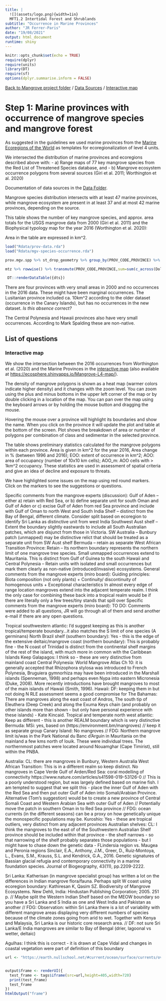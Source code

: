 ```yaml
---
title: |
  ![](assets/logo.png){width=1in}
  MFT1.2 Intertidal Forest and Shrublands
subtitle: "Occurrence in Marine Provinces"
author: "JR Ferrer-Paris"
date: "19/08/2021"
output: html_document
runtime: shiny
---
```


```r
knitr::opts_chunk$set(echo = TRUE)
require(dplyr)
require(units)
library(DT)
require(sf)
options(dplyr.summarise.inform = FALSE)

```
[Back to Mangrove project folder](/Mangroves/) / [Data Sources](/MangrovesData/) / [Interactive map](/MangrovesMap/)

# Step 1: Marine provinces with occurrence of mangrove species and mangrove forest

As suggested in the guidelines we used marine provinces from the [Marine Ecoregions of the World](/MangrovesData/MEOW-ecoregions.Rmd) as templates for ecoregionalization of level 4 units.

We intersected the distribution of marine provinces and ecoregions described above with:
- a) Range maps of 77 key mangrove species from the Red List of Threatened Species database, and
- b) Mangrove ecosystem occurrence polygons from several sources (Giri et al. 2011; Worthington et al. 2020)

Documentation of data sources in the [Data Folder](/MangrovesData/).

Mangrove species distribution intersects with at least 47 marine provinces, while mangrove ecosystem are present in at least 37 and at most 42 marine provinces, depending on the source.

This table shows the number of key mangrove species, and approx. area totals for the USGS mangrove data from 2000 (Giri et al. 2011) and the Biophysical typology map for the year 2016 (Worthington et al. 2020):

Area in the table are expressed in km^2.

```r
load("Rdata/prov-data.rda")
load("Rdata/mgv-species-occurrence.rda")

prov.mgv.spp %>% st_drop_geometry %>% group_by(PROV_CODE,PROVINCE) %>% summarise(across(Dolichandrone.spathacea:Ceriops.australis, max)) -> mtz

mtz %>% rowwise() %>% transmute(PROV_CODE,PROVINCE,sum=sum(c_across(Dolichandrone.spathacea:Ceriops.australis))) %>% full_join(prov_summary,by=c('PROV_CODE','PROVINCE'))  %>% transmute(PROVINCE,`Area 2020`=area_2020 %>% set_units('km^2') %>% round(2),`Area 2016`=radius %>% set_units('m^2') %>% set_units('km^2') %>%  round(2),`Mangrove species`=sum) -> dts

 DT::renderDataTable({dts})
```

There are four provinces with very small areas in 2000 and no occurrences in the 2016 data. These might have been marginal occurrences. The Lusitanian province included ca. 10km^2 according to the older dataset (occurrence in the Canary Islands), but has no occurrences in the new dataset. *Is this absence correct?*

The Central Polynesia and Hawaii provinces also have very small occurrences. According to Mark Spalding these are non-native.

## List of questions

### Interactive map

We show the intersection between the 2016 occurrences from Worthington et al. (2020) and the Marine Provinces in the [interactive map](/MangrovesMap/) (also available at <https://ecosphere.shinyapps.io/Mangrove-L4-map/>).

The density of mangrove polygons is shown as a heat map (warmer colors indicate higher density) and it changes with the zoom level. You can zoom using the plus and minus bottoms in the upper left corner of the map or by double clicking in a location of the map. You can pan over the map using the keyboard arrows or by holding the mouse button and dragging the mouse.

Hovering the mouse over a province will highlight its boundaries and show the name. When you click on the province it will update the plot and table at the bottom of the screen. Plot shows the breakdown of area or number of polygons per combination of class and sedimentar in the selected province.

The table shows preliminary statistics calculated for the mangrove polygons within each province. Area is given in km^2 for the year 2016, Area change in % (between 1996 and 2016); EOO: extent of occurrence in km^2; AOO: area of occupancy (number of 10x10 km cells); AOO_m: AOO cells with > 1km^2 occupancy. These statistics are used in assessment of spatial criteria and give an idea of decline and exposure to threats.

We have highlighted some issues on the map using red round markers. Click on the markers to see the suggestions or questions.


Specific comments from the mangrove experts (discussion):
Gulf of Aden – either a) retain with Red Sea, or b) define separate unit for south Oman and Gulf of Aden or c) excise Gulf of Aden from red Sea province and include with Gulf of Oman to north
West and South India Shelf – distinct from the Bay of Bengal, different climate. Consider split based on ecoregion to identify Sri Lanka as distinctive unit from west India
Southwest Aust shelf – Extent the boundary slightly eastwards to include all South Australian patches, which are disjunct from those in Victoria.
SW Australia – Bunbury patch (unmapped) may be distinctive relict that should be treated as a separate unit from SW Aust shelf
Bermuda – retain as separate
West African Transition Province: Retain – Its northern boundary represents the northern limit of one mangrove tree species. Small unmapped occurrences extend to Mauritania. This is distinct from Gulf of Guinea to the south
Hawaii and Central Polynesia – Retain units with isolated and small occurrences but mark them clearly as non-native (introduced/invasive) ecosystems.
General comments from the mangrove experts (miro board):
Guiding principles: Biota composition (not only plants) + Continuity/ discontinuity of homogenous units + Exceptional characteristics
In almost every edge of range location mangroves extend into the adjacent temperate realm. I think the only case for combining these back into a tropical realm would be if there are literally only a few trees/tiny stands that spill over
Specific comments from the mangrove experts (miro board):
TO DO: Comments were added to all questions, JR will go through all of them and send another e-mail if there are any open questions.

Tropical southwestern atlantic: I'd suggest keeping as this is another tropical/temperate boundary...it also matches the S limit of one species (A germinans)
North Brazil shelf (southern boundary): Yes - this is the edge of the extensive deltaic/mangrove coast (northern boundary): This is probably fine - the N coast of Trinidad is distinct from the continental shelf margins of the rest of the island, with much more in common with the Caribbean Islands
Keep Galapagos: I think so - these are very distinctive from mainland coast
Central Polynesia: World Mangrove Atlas Ch 10: it is generally accepted that Rhizophora stylosa was introduced to French Polynesia, Bruguiera gymnorhiza may have been introduced in the Marshall islands (Spenneman, 1998) and perhaps even Nypa into eastern Micronesia (Duke, 2008). More recently introductions have brought mangroves to most of the main islands of Hawaii (Smith, 1996).
Hawaii: DF: keeping them in but not doing N RLE assessment seems a good compromise
for The Bahamas: There are mangroves along the east coast of Andros, The south tip of Eleuthera (Deep Creek) and along the Exuma Keys chain (and probably on other islands more than shown - but only have personal experience with these islands) - Kate Kincaid.
Tropical and temperate north west atlantic: Keep as different - this is another REALM boundary which is very distinctive
Bermuda: MSi: yes, based on  (https://environment.bm/mangroves) // keep it as separate group
Canary Island: No mangroves  // FDG: Northern mangrove limit is/was in the Park National du Banc d'Arguin  in Mauritania on the mainland a few kms north of Iouik. These were individual trees. The northernmost patches were located around Nouamghar (Cape Timirist), still within the PNBA.

Australia: CL: there are mangroves in Bunbury, Western Australia
West African Transition: This is in a different realm so keep distinct. No mangroves in Cape Verde
Gulf of Arden/Red Sea: coral modelling of connectivity https://www.nature.com/articles/s41598-019-53126-0 // This is a poorly understood region, but was largely defined based on marine fish. I am tempted to suggest that we split this - place the inner Gulf of Aden with the Red Sea and then put outer Gulf of Aden into Somali/Arabian Province. Alternative (Tom's suggestion) would be to create a new province of Central Somali Coast and Western Arabian Sea with outer Gulf of Aden // Potentially move the patch in southern Oman in to Red Sea province // FDG: ocean currents (in the different seasons) can be a proxy on how genetically unique the monospecific populations may be.
Kuroshio: Yes - these are tropical outliers, very distinct from any adjacent provinces
Australian shelves: CL: I think the mangroves to the east of of the Southwestern Australian Shelf  province should be included within that province - the shelf narrows - so that narrowing of the shelf probably separates those populations - but I might have to chase down the genetic data - FLindersia region vs. Maugea and Peronia regions  Sinclair, E.A., Anthony, J.M., Greer, D., Ruiz‐Montoya, L., Evans, S.M., Krauss, S.L. and Kendrick, G.A., 2016. Genetic signatures of Bassian glacial refugia and contemporary connectivity in a marine foundation species. Journal of Biogeography, 43(11), pp.2209-2222.


Sri Lanka: Katherisan (in mangrove specialist group) has written a lot on the differences in Indian mangrove flora/fauna. Perhaps split W coast using ecoregion boundary: Kathiresan K, Qasim SZ. Biodiversity of Mangrove Ecosystems. New Dehli, India: Hindustan Publishing Corporation; 2005. 251 p. // Maybe split the Western Indian Shelf based on the MEOW boundary so you have a Sri Lanka and S India as one and West India and Pakistan as another // FDG: Observation: within Sri Lanka there is a lot of variability with different mangrove areas displaying very different numbers of species because of the climate zones going from arid to wet. Together with Kenya and Malaysia, Sri Lanka is our historic core research area. // DF: not sure Sri Lanka/E India mangroves are similar to Bay of Bengal (drier, lagoonal vs wetter, deltaic)

Agulhas: I think this is correct - it is drawn at Cape Vidal and changes in coastal vegetation were part of definition of this boundary





```r
url <- "https://earth.nullschool.net/#current/ocean/surface/currents/overlay=sea_surface_temp/orthographic=-310.42,10.36,1280/loc=48.500,12.665"


output$frame <- renderUI({
  test_frame <- tags$iframe(src=url,height=405,width=720)
  print(test_frame)
  test_frame
})
htmlOutput("frame")
```

